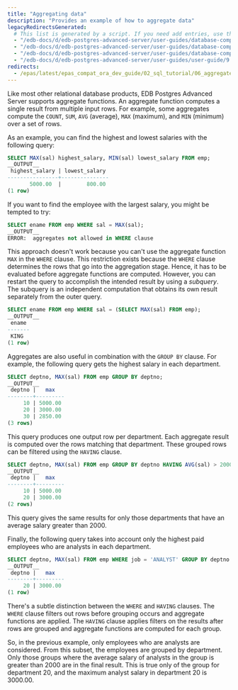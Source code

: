 ```yaml
---
title: "Aggregating data"
description: "Provides an example of how to aggregate data"
legacyRedirectsGenerated:
  # This list is generated by a script. If you need add entries, use the `legacyRedirects` key.
  - "/edb-docs/d/edb-postgres-advanced-server/user-guides/database-compatibility-for-oracle-developers-guide/9.6/Database_Compatibility_for_Oracle_Developers_Guide_v9.6.1.015.html"
  - "/edb-docs/d/edb-postgres-advanced-server/user-guides/database-compatibility-for-oracle-developers-guide/9.5/Database_Compatibility_for_Oracle_Developers_Guide.1.138.html"
  - "/edb-docs/d/edb-postgres-advanced-server/user-guides/database-compatibility-for-oracle-developers-guide/9.5/Database_Compatibility_for_Oracle_Developers_Guide.1.015.html"
  - "/edb-docs/d/edb-postgres-advanced-server/user-guides/user-guide/9.5/EDB_Postgres_Enterprise_Guide.1.047.html"
redirects:
  - /epas/latest/epas_compat_ora_dev_guide/02_sql_tutorial/06_aggregate_functions/ #generated for docs/epas/reorg-role-use-case-mode
---
```


<div id="aggregate_functions" class="registered_link"></div>

Like most other relational database products, EDB Postgres Advanced Server supports aggregate functions. An aggregate function computes a single result from multiple input rows. For example, some aggregates compute the `COUNT`, `SUM`, `AVG` (average), `MAX` (maximum), and `MIN` (minimum) over a set of rows.

As an example, you can find the highest and lowest salaries with the following query:

```sql
SELECT MAX(sal) highest_salary, MIN(sal) lowest_salary FROM emp;
__OUTPUT__
 highest_salary | lowest_salary
----------------+---------------
       5000.00  |        800.00
(1 row)
```

If you want to find the employee with the largest salary, you might be tempted to try:

```sql
SELECT ename FROM emp WHERE sal = MAX(sal);
__OUTPUT__
ERROR:  aggregates not allowed in WHERE clause
```

This approach doesn't work because you can't use the aggregate function `MAX` in the `WHERE` clause. This restriction exists because the `WHERE` clause determines the rows that go into the aggregation stage. Hence, it has to be evaluated before aggregate functions are computed. However, you can restart the query to accomplish the intended result by using a *subquery*. The subquery is an independent computation that obtains its own result separately from the outer query.

```sql
SELECT ename FROM emp WHERE sal = (SELECT MAX(sal) FROM emp);
__OUTPUT__
 ename
-------
 KING
(1 row)
```

Aggregates are also useful in combination with the `GROUP BY` clause. For example, the following query gets the highest salary in each department.

```sql
SELECT deptno, MAX(sal) FROM emp GROUP BY deptno;
__OUTPUT__
 deptno |   max
--------+---------
     10 | 5000.00
     20 | 3000.00
     30 | 2850.00
(3 rows)
```

This query produces one output row per department. Each aggregate result is computed over the rows matching that department. These grouped rows can be filtered using the `HAVING` clause.

```sql
SELECT deptno, MAX(sal) FROM emp GROUP BY deptno HAVING AVG(sal) > 2000;
__OUTPUT__
 deptno |   max
--------+---------
     10 | 5000.00
     20 | 3000.00
(2 rows)
```

This query gives the same results for only those departments that have an average salary greater than 2000.

Finally, the following query takes into account only the highest paid employees who are analysts in each department.

```sql
SELECT deptno, MAX(sal) FROM emp WHERE job = 'ANALYST' GROUP BY deptno HAVING AVG(sal) > 2000;
__OUTPUT__
 deptno |   max
--------+---------
     20 | 3000.00
(1 row)
```

There's a subtle distinction between the `WHERE` and `HAVING` clauses. The `WHERE` clause filters out rows before grouping occurs and aggregate functions are applied. The `HAVING` clause applies filters on the results after rows are grouped and aggregate functions are computed for each group.

So, in the previous example, only employees who are analysts are considered. From this subset, the employees are grouped by department. Only those groups where the average salary of analysts in the group is greater than 2000 are in the final result. This is true only of the group for department 20, and the maximum analyst salary in department 20 is 3000.00.
